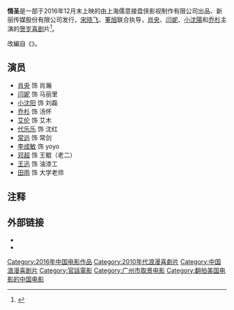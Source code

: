 {{otheruses|情圣 (消歧义)|情圣 (消歧义)}}
{{電影資訊框
| 顏色     = 
| 片名     = 情圣
| 電影原名 = 
| 圖像     = 
| 圖像大小 = 
| 圖像說明 = 
| 片名表記 = 
| 副標題   = 
| 導演     = 宋晓飞、董旭
| 監製     = 
| 製片     = 
| 動作指導 = 
| 編劇     = 李潇、于淼
| 劇本     = 
| 故事     = 
| 原著     =电影《{{Tsl|en|The_Woman_in_Red_(1984_film)|红衣女郎_(1984年电影)|红衣女郎}}》
| 旁白     = 
| 統籌     = 
| 主演     = 
| 配樂     = 
| 主題曲   = 
| 片尾曲   = 
| 攝影     = 
| 剪輯     = 
| 音效     = 
| 製片商   = 
| 片長     = 
| 產地     = {{中國大陸電影產地}}
| 語言     = [[普通话|汉语普通话]]
| 上映日期 = 
| 發行商   = 
| 發行日期 = 2016年12月（{{中國大陸電影產地}}）
| 公映許可 = 
| 預算     = 
| 票房     = 
| 官方網站 = 
}}
'''情圣'''是一部于2016年12月末上映的由上海儒意接盘侠影视制作有限公司出品、新丽传媒股份有限公司发行，[[宋晓飞|宋晓飞]]、[[董旭|董旭]]联合执导，[[肖央|肖央]]、[[闫妮|闫妮]]、[[小沈陽|小沈陽]]和[[乔杉|乔杉]]主演的[[贺岁片|贺岁]][[喜剧|喜剧]]片<ref>{{cite web |url=http://ent.qq.com/a/20161203/006036.htm#p=1 |title=《情圣》定档12月30日 肖央小沈阳现场撩妹 |date=2016-12-03 |access-date=2017-01-01 |publisher=腾讯娱乐 |author=腾讯娱乐 |archive-date=2019-11-28 |archive-url=https://web.archive.org/web/20191128225234/https://ent.qq.com/a/20161203/006036.htm#p=1 }}</ref>。

改編自《{{Tsl|en|The_Woman_in_Red_(1984_film)|红衣女郎_(1984年电影)|红衣女郎}}》。

== 演员 ==
*[[肖央|肖央]] 饰 肖瀚
*[[闫妮|闫妮]] 饰 马丽里
*[[小沈阳|小沈阳]] 饰 刘磊
*[[乔杉|乔杉]] 饰 汤怀
*[[艾伦|艾伦]] 饰 艾木
*[[代乐乐|代乐乐]] 饰 沈红
*[[常远_(男演员)|常远]] 饰 常剑
*[[李成敏|李成敏]] 饰 yoyo
*[[邓超|邓超]] 饰 王鲲（老二）
*[[王迅_(演员)|王迅]] 饰 油漆工
*[[田雨|田雨]] 饰 大学老师

== 注释 ==

{{Reflist|25em}}

== 外部链接 ==

* {{Douban|26879060}}
* {{Imdb title|6398666}}

{{China-film-stub}}
[[Category:2016年中国电影作品|Category:2016年中国电影作品]]
[[Category:2010年代浪漫喜劇片|Category:2010年代浪漫喜劇片]]
[[Category:中国浪漫喜剧片|Category:中国浪漫喜剧片]]
[[Category:官話電影|Category:官話電影]]
[[Category:广州市取景电影|Category:广州市取景电影]]
[[Category:翻拍美国电影的中国电影|Category:翻拍美国电影的中国电影]]